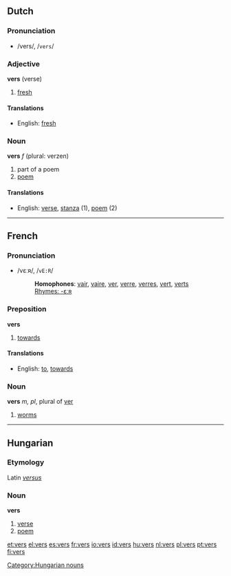 {{see|verš}}
==Dutch==

===Pronunciation===
*/vers/, /<tt>vers</tt>/

===Adjective===
'''vers''' (verse)

#[[fresh]]

====Translations====
*English: [[fresh]]

===Noun===
'''vers''' ''f'' (plural: verzen)

#part of a poem
#[[poem]]

====Translations====
*English: [[verse]], [[stanza]] (1), [[poem]] (2)

----

==French==

===Pronunciation===
*/vεːʀ/, /<tt>vE:R</tt>/
*:'''Homophones''': [[vair]], [[vaire]], [[ver]], [[verre]], [[verres]], [[vert]], [[verts]]
*:[[Rhymes:French:-εːʀ|Rhymes: -εːʀ]]

===Preposition===
'''vers'''

#[[towards]]

====Translations====
*English: [[to]], [[towards]]

===Noun===
'''vers''' ''m, pl'', plural of [[ver]]

# [[worms]]

----

==Hungarian==
===Etymology===
Latin ''[[versus]]''
===Noun===
'''vers'''

# [[verse]]
# [[poem]]

[[Category:Hungarian nouns]]

[[et:vers]]
[[el:vers]]
[[es:vers]]
[[fr:vers]]
[[io:vers]]
[[id:vers]]
[[hu:vers]]
[[nl:vers]]
[[pl:vers]]
[[pt:vers]]
[[fi:vers]]